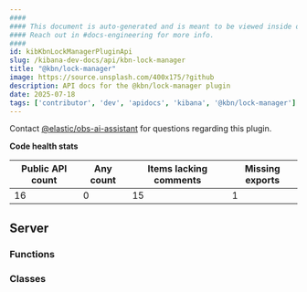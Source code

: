 ```yaml
---
####
#### This document is auto-generated and is meant to be viewed inside our experimental, new docs system.
#### Reach out in #docs-engineering for more info.
####
id: kibKbnLockManagerPluginApi
slug: /kibana-dev-docs/api/kbn-lock-manager
title: "@kbn/lock-manager"
image: https://source.unsplash.com/400x175/?github
description: API docs for the @kbn/lock-manager plugin
date: 2025-07-18
tags: ['contributor', 'dev', 'apidocs', 'kibana', '@kbn/lock-manager']
---
```




Contact [@elastic/obs-ai-assistant](https://github.com/orgs/elastic/teams/obs-ai-assistant) for questions regarding this plugin.

**Code health stats**

| Public API count  | Any count | Items lacking comments | Missing exports |
|-------------------|-----------|------------------------|-----------------|
| 16 | 0 | 15 | 1 |

## Server

### Functions
<DocDefinitionList data={kbnLockManagerObj.server.functions}/>

### Classes
<DocDefinitionList data={kbnLockManagerObj.server.classes}/>

